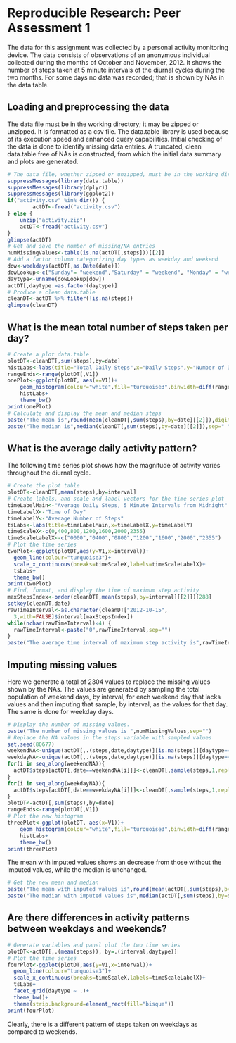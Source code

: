 
# Reproducible Research: Peer Assessment 1
The data for this assignment was collected by a personal activity monitoring device.  The data consists of observations of an anonymous individual collected during the
months of October and November, 2012.  It shows the number of steps taken at 5 minute intervals of the diurnal cycles during the two months.  For some days no data was recorded; that is shown by NAs in the data table.  

## Loading and preprocessing the data  
The data file must be in the working directory; it may be zipped or unzipped. It is formatted as a csv file. The data.table library is used because of its execution speed and enhanced query capabilities.  Initial checking of the data is done to identify missing data entries.  A truncated, clean data.table free of NAs is constructed, from
which the initial data summary and plots are generated.
```r
# The data file, whether zipped or unzipped, must be in the working directory.
suppressMessages(library(data.table))
suppressMessages(library(dplyr))
suppressMessages(library(ggplot2))
if("activity.csv" %in% dir()) {
        actDT<-fread("activity.csv")	
} else {
	unzip("activity.zip")
	actDT<-fread("activity.csv")			
}  
glimpse(actDT)
# Get and save the number of missing/NA entries
numMissingValues<-table(is.na(actDT[,steps]))[[2]]
# Add a factor column categorizing day types as weekday and weekend
dow<-weekdays(actDT[,as.Date(date)])
dowLookup<-c("Sunday"= "weekend","Saturday" = "weekend", "Monday" = "weekday", "Tuesday" = "weekday", "Wednesday" = "weekday", "Thursday" = "weekday", "Friday" = "weekday")
daytype<-unname(dowLookup[dow])
actDT[,daytype:=as.factor(daytype)]
# Produce a clean data.table
cleanDT<-actDT %>% filter(!is.na(steps))
glimpse(cleanDT)
```

## What is the mean total number of steps taken per day?

```r
# Create a plot data.table
plotDT<-cleanDT[,sum(steps),by=date]
histLabs<-labs(title="Total Daily Steps",x="Daily Steps",y="Number of Days")
rangeEnds<-range(plotDT[,V1])
onePlot<-ggplot(plotDT, aes(x=V1))+
	geom_histogram(colour="white",fill="turquoise3",binwidth=diff(rangeEnds)/11)+
	histLabs+
	theme_bw()
print(onePlot)
# Calculate and display the mean and median steps
paste("The mean is",round(mean(cleanDT[,sum(steps),by=date][[2]]),digits=2),sep=" ")
paste("The median is",median(cleanDT[,sum(steps),by=date][[2]]),sep=" ")
```

## What is the average daily activity pattern?
The following time series plot shows how the magnitude of activity varies throughout the diurnal cycle.
```r
# Create the plot table
plotDT<-cleanDT[,mean(steps),by=interval]
# Create labels, and scale and label vectors for the time series plot
timeLabelMain<-"Average Daily Steps, 5 Minute Intervals from Midnight"
timeLabelX<-"Time of Day"
timeLabelY<-"Average Number of Steps"
tsLabs<-labs(title=timeLabelMain,x=timeLabelX,y=timeLabelY)
timeScaleX<-c(0,400,800,1200,1600,2000,2355)
timeScaleLabelX<-c("0000","0400","0800","1200","1600","2000","2355")
# Plot the time series
twoPlot<-ggplot(plotDT,aes(y=V1,x=interval))+
  geom_line(colour="turquoise3")+
  scale_x_continuous(breaks=timeScaleX,labels=timeScaleLabelX)+
  tsLabs+
  theme_bw()
print(twoPlot)
# Find, format, and display the time of maximum step activity
maxStepsIndex<-order(cleanDT[,mean(steps),by=interval][[2]])[288]
setkey(cleanDT,date)
rawTimeInterval<-as.character(cleanDT["2012-10-15",
  3,with=FALSE]$interval[maxStepsIndex])
while(nchar(rawTimeInterval)<4) {
  rawTimeInterval<-paste("0",rawTimeInterval,sep="")
}		
paste("The average time interval of maximum step activity is",rawTimeInterval,sep=" ")
```


## Imputing missing values  
Here we generate a total of 2304 values to replace the missing values shown by the NAs.  The values are generated by sampling the total population of weekend days, by interval, for each weekend day that lacks values and then imputing that sample, by interval, as the values for that day.  The same is done for weekday days. 
```r
# Display the number of missing values.
paste("The number of missing values is ",numMissingValues,sep="")
# Replace the NA values in the steps variable with sampled values
set.seed(80677)
weekendNA<-unique(actDT[,.(steps,date,daytype)][is.na(steps)][daytype=="weekend"][[2]])
weekdayNA<-unique(actDT[,.(steps,date,daytype)][is.na(steps)][daytype=="weekday"][[2]])
for(i in seq_along(weekendNA)){
  actDT$steps[actDT[,date==weekendNA[i]]]<-cleanDT[,sample(steps,1,replace=TRUE),by=.(interval,daytype)][daytype=="weekend"][[3]]  
}
for(i in seq_along(weekdayNA)){
  actDT$steps[actDT[,date==weekdayNA[i]]]<-cleanDT[,sample(steps,1,replace=TRUE),by=.(interval,daytype)][daytype=="weekday"][[3]]  
}
plotDT<-actDT[,sum(steps),by=date]
rangeEnds<-range(plotDT[,V1])
# Plot the new histogram	
threePlot<-ggplot(plotDT, aes(x=V1))+
	geom_histogram(colour="white",fill="turquoise3",binwidth=diff(rangeEnds)/11)+
	histLabs+
	theme_bw()
print(threePlot)
```

The mean with imputed values shows an decrease from those without the imputed values, while the median is unchanged.

```r
# Get the new mean and median        
paste("The mean with imputed values is",round(mean(actDT[,sum(steps),by=date][[2]]),digits=2),sep=" ")
paste("The median with imputed values is",median(actDT[,sum(steps),by=date][[2]]),sep=" ")
```  

## Are there differences in activity patterns between weekdays and weekends?

```r
# Generate variables and panel plot the two time series
plotDT<-actDT[,.(mean(steps)), by=.(interval,daytype)]
# Plot the time series
fourPlot<-ggplot(plotDT,aes(y=V1,x=interval))+
  geom_line(colour="turquoise3")+
  scale_x_continuous(breaks=timeScaleX,labels=timeScaleLabelX)+
  tsLabs+
  facet_grid(daytype ~ .)+
  theme_bw()+
  theme(strip.background=element_rect(fill="bisque"))
print(fourPlot)
```   

Clearly, there is a different pattern of steps taken on weekdays as compared to weekends.





